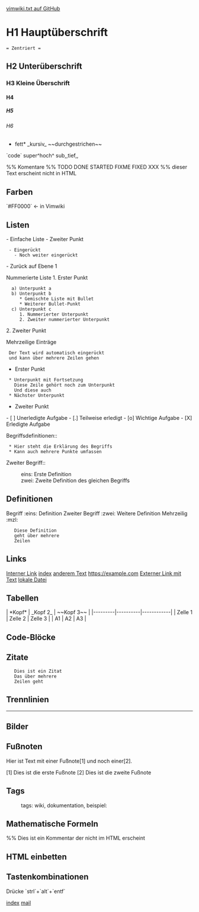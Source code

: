 [[https://github.com/vimwiki/vimwiki/blob/master/doc/vimwiki.txt|vimwiki.txt auf GitHub]]
= H1 Hauptüberschrift =
 = Zentriert =
== H2 Unterüberschrift ==
=== H3 Kleine Überschrift ===
==== H4 ====
===== H5 =====
====== H6 ======

*fett* _kursiv_ ~~durchgestrichen~~
`code` super^hoch^ sub,,tief,,

%% Komentare
%% TODO DONE STARTED FIXME FIXED XXX
%% dieser Text erscheint nicht in HTML

== Farben ==
`#FF0000`  <- in Vimwiki
== Listen ==
- Einfache Liste
- Zweiter Punkt
  - Eingerückt
    - Noch weiter eingerückt
- Zurück auf Ebene 1

Nummerierte Liste
1. Erster Punkt
   a) Unterpunkt a
   b) Unterpunkt b
      * Gemischte Liste mit Bullet
      * Weiterer Bullet-Punkt
   c) Unterpunkt c
      1. Nummerierter Unterpunkt
      2. Zweiter nummerierter Unterpunkt
2. Zweiter Punkt

Mehrzeilige Einträge
  Der Text wird automatisch eingerückt
  und kann über mehrere Zeilen gehen
* Erster Punkt
  * Unterpunkt mit Fortsetzung
    Diese Zeile gehört noch zum Unterpunkt
    Und diese auch
  * Nächster Unterpunkt
* Zweiter Punkt

- [ ] Unerledigte Aufgabe
- [.] Teilweise erledigt
- [o] Wichtige Aufgabe
- [X] Erledigte Aufgabe

Begriffsdefinitionen::
  * Hier steht die Erklärung des Begriffs
  * Kann auch mehrere Punkte umfassen
Zweiter Begriff::
:eins: Erste Definition
:zwei: Zweite Definition des gleichen Begriffs

== Definitionen ==
Begriff :eins: Definition
Zweiter Begriff :zwei: Weitere Definition
Mehrzeilig :mzl:
    Diese Definition
    geht über mehrere
    Zeilen

== Links ==
[[Interner Link]]
[[index]]
[[Link mit|anderem Text]]
https://example.com
[[https://example.com|Externer Link mit Text]]
[[file:~/path/to/file|lokale Datei]]

== Tabellen ==
| *Kopf*  | _Kopf 2_ | ~~Kopf 3~~ |
|---------|----------|------------|
| Zelle 1 | Zelle 2  | Zelle 3    |
| A1      | A2       | A3         |
== Code-Blöcke ==
{{{class="brush: python"
def hello_world():
    print("Hello, Wiki!")
}}}

== Zitate ==
    Dies ist ein Zitat
    Das über mehrere
    Zeilen geht

== Trennlinien ==
----

== Bilder ==
[[Sergius Logo|{{https://sarbs.sergius.xyz/bilder/logo.png}}]]

== Fußnoten ==
Hier ist Text mit einer Fußnote[1] und noch einer[2].

[1] Dies ist die erste Fußnote
[2] Dies ist die zweite Fußnote

== Tags ==
:tags: wiki, dokumentation, beispiel:

== Mathematische Formeln ==
{{{math
f(x) = \sum_{n=0}^{\infty} \frac{f^{(n)}(a)}{n!} (x-a)^n
}}}

%% Dies ist ein Kommentar der nicht im HTML erscheint

== HTML einbetten ==
{{{class="brush: html"
<div style="color: red;">
    Dieser Text wird rot dargestellt
</div>
}}}



== Tastenkombinationen ==
Drücke `strl`+`alt`+`entf`

{{{class="brush: bash"
let g:vimwiki_list = [
	\ {'path': '~/vimwiki/',
	\  'path_html': '~/www/sarbs/',
	\  'custom_wiki2html': '',
	\  'html_filename_parameterization': 1,
	\  'automatic_nested_syntaxes': 1,
	\  'nested_syntaxes': {'python': 'python', 'c++': 'cpp'},
	\  'custom_wiki2html_args': '--toc --css style.css',
	\  'html_header': '~/vimwiki/template/header.tpl',
	\  'html_footer': '~/vimwiki/template/footer.tpl',
	\  'auto_export': 1,
	\  'auto_toc': 1,
	\  'auto_tags': 1,
	\  'auto_generate_links': 1,
	\  'auto_generate_tags': 1,
	\  'auto_diary_index': 1,
	\  'diary_rel_path': 'diary/',
	\  'diary_index': 'diary',
	\  'diary_header': 'Diary',
	\  'template_path': '~/vimwiki/templates/',
	\  'template_default': 'default',
	\  'template_ext': '.tpl'}
	\ ]
}}}

[[index]] [[mailto:sergius@posteo.de|mail]]
